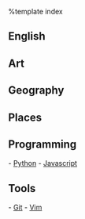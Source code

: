 %template index

== English ==
== Art ==
== Geography ==
== Places ==

== Programming ==
- [[programming/python|Python]]
- [[programming/javascript|Javascript]]

== Tools ==
- [[tools/git|Git]]
- [[tools/vim|Vim]]
